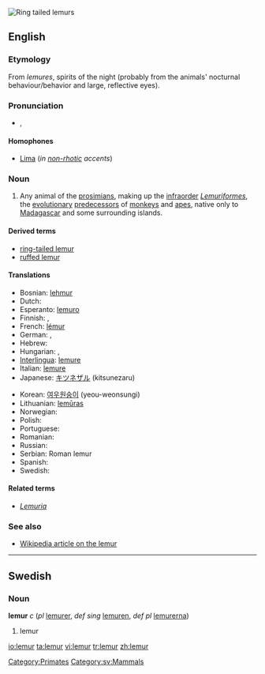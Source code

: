 [[Image:Ring tailed lemurs.jpg|thumb|Ring tailed lemurs]]
{{also|Lemur}}
==English==
{{wikipedia}}

===Etymology===
From {{etyl|la}} ''lemures'', spirits of the night (probably from the animals' nocturnal behaviour/behavior and large, reflective eyes).

===Pronunciation===
* {{IPA|/ˈliːmə(r)/}}, {{SAMPA|/"li:m@(r)/}}
*: {{rhymes|iːmə(r)}}

====Homophones====
* [[Lima]] (''in [[non-rhotic]] accents'')

===Noun===
{{en-noun}}

# Any animal of the [[prosimian]]s, making up the [[infraorder]] ''[[Lemuriformes]]'', the [[evolutionary]] [[predecessor]]s of [[monkey]]s and [[ape]]s, native only to [[Madagascar]] and some surrounding islands.

====Derived terms====
* [[ring-tailed lemur]]
* [[ruffed lemur]]

====Translations====
{{trans-top|any animal of the prosimians, making up the infraorder Lemuriformes}}
* Bosnian: [[lehmur]] {{m}}
* Dutch: {{t-|nl|lemur}}
* Esperanto: [[lemuro]]
* Finnish: {{t-|fi|puoliapina}}, {{t-|fi|maki}}
* French: [[lémur]] {{m}}
* German: {{t+|de|Lemur|m}}, {{t-|de|Lemure|m}}
* Hebrew: {{t-|he|למור|alt=לֶמוּר|sc=Hebr}}
* Hungarian: {{t-|hu|maki}}, {{t|hu|makimajom}}
* [[Interlingua]]: [[lemure#Interlingua|lemure]]
* Italian: [[lemure#Italian|lemure]] {{m}}
* Japanese: [[キツネザル]] (kitsunezaru)
{{trans-mid}}
* Korean: [[여우원숭이]] (yeou-weonsungi)
* Lithuanian: [[lemūras]] {{m}}
* Norwegian: {{t-|no|lemur|m}}
* Polish: {{t-|pl|lemur}}
* Portuguese: {{t-|pt|lêmure|m}}
* Romanian: {{t-|ro|lemur}}
* Russian: {{t+|ru|лемур|m|tr=l'emúr|sc=Cyrl}}
* Serbian: Roman lemur
* Spanish: {{t+|es|lémur}}
* Swedish: {{t-|sv|lemur}}
{{trans-bottom}}

====Related terms====
* ''[[Lemuria]]''

===See also===
* [[w:Lemur|Wikipedia article on the lemur]]

[[Category:Primates]]

----

==Swedish==

===Noun===
'''lemur''' ''c'' (''pl'' [[lemurer]], ''def sing'' [[lemuren]], ''def pl'' [[lemurerna]])

# lemur

[[Category:sv:Mammals]]

[[io:lemur]]
[[ta:lemur]]
[[vi:lemur]]
[[tr:lemur]]
[[zh:lemur]]